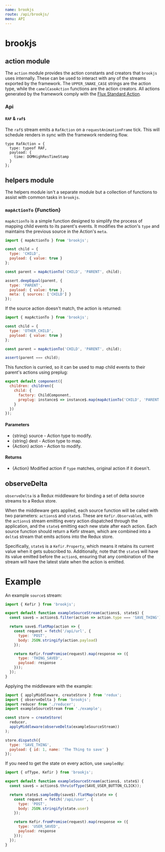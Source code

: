 ```yaml
---
name: brookjs
route: /api/brookjs/
menu: API
---
```


# brookjs

## action module

The `action` module provides the action constants and creators that `brookjs` uses internally. These can be used to interact with any of the streams exported by the framework. The `UPPER_SNAKE_CASE` strings are the action type, while the `camelCaseAction` functions are the action creators. All actions generated by the framework comply with the [Flux Standard Action][fsa].

### Api

#### `RAF` & `raf$`

The `raf$` stream emits a `RafAction` on a `requestAnimationFrame` tick. This will schedule renders in sync with the framework rendering flow.

```flow
type RafAction = {
  type: typeof RAF,
  payload: {
    time: DOMHighResTimeStamp
  }
};
```

## helpers module

The helpers module isn't a separate module but a collection of functions to assist with common tasks in `brookjs`.

### `mapActionTo` {Function}

`mapActionTo` is a simple function designed to simplify the process of mapping child events to its parent's events. It modifies the action's `type` and maintains the previous source in the Action's `meta`.

```js
import { mapActionTo } from 'brookjs';

const child = {
  type: 'CHILD',
  payload: { value: true }
};

const parent = mapActionTo('CHILD', 'PARENT', child);

assert.deepEqual(parent, {
  type: 'PARENT',
  payload: { value: true },
  meta: { sources: ['CHILD'] }
});
```

If the source action doesn't match, the action is returned:

```js
import { mapActionTo } from 'brookjs';

const child = {
  type: 'OTHER_CHILD',
  payload: { value: true }
};

const parent = mapActionTo('CHILD', 'PARENT', child);

assert(parent === child);
```

This function is curried, so it can be used to map child events to their parent's actions using preplug:

```js
export default component({
  children: children({
    child: {
      factory: ChildComponent,
      preplug: instance$ => instance$.map(mapActionTo('CHILD', 'PARENT'))
    }
  })
});
```

#### Parameters

- {string} source - Action type to modify.
- {string} dest - Action type to map.
- {Action} action - Action to modify.

#### Returns

- {Action} Modified action if `type` matches, original action if it doesn't.

## observeDelta

`observeDelta` is a Redux middleware for binding a set of delta source streams to a Redux store.

When the middleware gets applied, each source function will be called with two parameters: `actions$` and `state$`. These are `Kefir.Observable`s, with the `actions$` stream emitting every action dispatched through the application, and the `state$` emitting each new state after each action. Each source function should return a Kefir stream, which are combined into a `delta$` stream that emits actions into the Redux store.

Specifically, `state$` is a `Kefir.Property`, which means it retains its current value when it gets subscribed to. Additionally, note that the `state$` will have its value emitted before the `action$`, ensuring that any combination of the stream will have the latest state when the action is emitted.

# Example

An example `source$` stream:

```js
import { Kefir } from 'brookjs';

export default function exampleSourceStream(actions$, state$) {
  const save$ = actions$.filter(action => action.type === 'SAVE_THING');

  return save$.flatMap(action => {
    const request = fetch('/api/url', {
      type: 'POST',
      body: JSON.stringify(action.payload)
    });

    return Kefir.fromPromise(request).map(response => ({
      type: 'THING_SAVED',
      payload: response
    }));
  });
}
```

Applying the middleware with the example:

```js
import { applyMiddleware, createStore } from 'redux';
import { observeDelta } from 'brookjs';
import reducer from './reducer';
import exampleSourceStream from './example';

const store = createStore(
  reducer,
  applyMiddleware(observeDelta(exampleSourceStream))
);

store.dispatch({
  type: 'SAVE_THING',
  payload: { id: 1, name: 'The Thing to save' }
});
```

If you need to get the state on every action, use `sampledBy`:

```js
import { ofType, Kefir } from 'brookjs';

export default function exampleSourceStream(actions$, state$) {
  const save$ = actions$.thru(ofType(SAVE_USER_BUTTON_CLICK));

  return state$.sampledBy(save$).flatMap(state => {
    const request = fetch('/api/user', {
      type: 'POST',
      body: JSON.stringify(state.user)
    });

    return Kefir.fromPromise(request).map(response => ({
      type: 'USER_SAVED',
      payload: response
    }));
  });
}
```

[fsa]: https://github.com/acdlite/flux-standard-action
